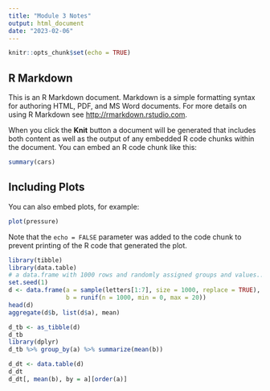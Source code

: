 ```yaml
---
title: "Module 3 Notes"
output: html_document
date: "2023-02-06"
---
```


```r
knitr::opts_chunk$set(echo = TRUE)
```

## R Markdown

This is an R Markdown document. Markdown is a simple formatting syntax for authoring HTML, PDF, and MS Word documents. For more details on using R Markdown see <http://rmarkdown.rstudio.com>.

When you click the **Knit** button a document will be generated that includes both content as well as the output of any embedded R code chunks within the document. You can embed an R code chunk like this:

```r
summary(cars)
```

## Including Plots

You can also embed plots, for example:

```r
plot(pressure)
```

Note that the `echo = FALSE` parameter was added to the code chunk to prevent printing of the R code that generated the plot.

```r
library(tibble)
library(data.table)
# a data.frame with 1000 rows and randomly assigned groups and values...
set.seed(1)
d <- data.frame(a = sample(letters[1:7], size = 1000, replace = TRUE), 
                b = runif(n = 1000, min = 0, max = 20))
head(d)
aggregate(d$b, list(d$a), mean)
```

```r
d_tb <- as_tibble(d)
d_tb
library(dplyr)
d_tb %>% group_by(a) %>% summarize(mean(b))
```

```r
d_dt <- data.table(d)
d_dt
d_dt[, mean(b), by = a][order(a)]
```

